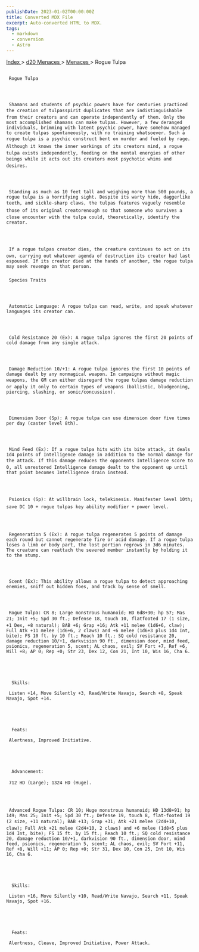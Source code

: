 ```yaml
---
publishDate: 2023-01-02T00:00:00Z
title: Converted MDX File
excerpt: Auto-converted HTML to MDX.
tags:
  - markdown
  - conversion
  - Astro
---
```


[
Index
](-index) >
[
d20 Menaces
](menaces-d20-index) >
[
Menaces
](menaces-d20-menaces-index) > Rogue Tulpa

##

     Rogue Tulpa




     Shamans and students of psychic powers have for centuries practiced the creation of tulpasspirit duplicates that are indistinguishable from their creators and can operate independently of them. Only the most accomplished shamans can make tulpas. However, a few deranged individuals, brimming with latent psychic power, have somehow managed to create tulpas spontaneously, with no training whatsoever. Such a rogue tulpa is a psychic construct bent on murder and fueled by rage. Although it knows the inner workings of its creators mind, a rogue tulpa exists independently, feeding on the mental energies of other beings while it acts out its creators most psychotic whims and desires.




     Standing as much as 10 feet tall and weighing more than 500 pounds, a rogue tulpa is a horrifying sight. Despite its warty hide, daggerlike teeth, and sickle-sharp claws, the tulpas features vaguely resemble those of its original creatorenough so that someone who survives a close encounter with the tulpa could, theoretically, identify the creator.




     If a rogue tulpas creator dies, the creature continues to act on its own, carrying out whatever agenda of destruction its creator had last espoused. If its creator died at the hands of another, the rogue tulpa may seek revenge on that person.

###

     Species Traits




     Automatic Language: A rogue tulpa can read, write, and speak whatever languages its creator can.




     Cold Resistance 20 (Ex): A rogue tulpa ignores the first 20 points of cold damage from any single attack.




     Damage Reduction 10/+1: A rogue tulpa ignores the first 10 points of damage dealt by any nonmagical weapon. In campaigns without magic weapons, the GM can either disregard the rogue tulpas damage reduction or apply it only to certain types of weapons (ballistic, bludgeoning, piercing, slashing, or sonic/concussion).




     Dimension Door (Sp): A rogue tulpa can use dimension door five times per day (caster level 8th).




     Mind Feed (Ex): If a rogue tulpa hits with its bite attack, it deals 1d4 points of Intelligence damage in addition to the normal damage for the attack. If this damage reduces the opponents Intelligence score to 0, all unrestored Intelligence damage dealt to the opponent up until that point becomes Intelligence drain instead.




     Psionics (Sp): At willbrain lock, telekinesis. Manifester level 10th; save DC 10 + rogue tulpas key ability modifier + power level.




     Regeneration 5 (Ex): A rogue tulpa regenerates 5 points of damage each round but cannot regenerate fire or acid damage. If a rogue tulpa loses a limb or body part, the lost portion regrows in 3d6 minutes. The creature can reattach the severed member instantly by holding it to the stump.




     Scent (Ex): This ability allows a rogue tulpa to detect approaching enemies, sniff out hidden foes, and track by sense of smell.




     Rogue Tulpa: CR 8; Large monstrous humanoid; HD 6d8+30; hp 57; Mas 21; Init +5; Spd 30 ft.; Defense 18, touch 10, flatfooted 17 (1 size, +1 Dex, +8 natural); BAB +6; Grap +16; Atk +11 melee (1d6+6, claw); Full Atk +11 melee (1d6+6, 2 claws) and +6 melee (1d6+3 plus 1d4 Int, bite); FS 10 ft. by 10 ft.; Reach 10 ft.; SQ cold resistance 20, damage reduction 10/+1, darkvision 90 ft., dimension door, mind feed, psionics, regeneration 5, scent; AL chaos, evil; SV Fort +7, Ref +6, Will +8; AP 0; Rep +0; Str 23, Dex 12, Con 21, Int 10, Wis 16, Cha 6.





      Skills:

     Listen +14, Move Silently +3, Read/Write Navajo, Search +8, Speak Navajo, Spot +14.





      Feats:

     Alertness, Improved Initiative.





      Advancement:

     712 HD (Large); 1324 HD (Huge).




     Advanced Rogue Tulpa: CR 10; Huge monstrous humanoid; HD 13d8+91; hp 149; Mas 25; Init +5; Spd 30 ft.; Defense 19, touch 8, flat-footed 19 (2 size, +11 natural); BAB +13; Grap +31; Atk +21 melee (2d4+10, claw); Full Atk +21 melee (2d4+10, 2 claws) and +6 melee (1d8+5 plus 1d4 Int, bite); FS 15 ft. by 15 ft.; Reach 10 ft.; SQ cold resistance 20, damage reduction 10/+1, darkvision 90 ft., dimension door, mind feed, psionics, regeneration 5, scent; AL chaos, evil; SV Fort +11, Ref +8, Will +11; AP 0; Rep +0; Str 31, Dex 10, Con 25, Int 10, Wis 16, Cha 6.





      Skills:

     Listen +16, Move Silently +10, Read/Write Navajo, Search +11, Speak Navajo, Spot +16.





      Feats:

     Alertness, Cleave, Improved Initiative, Power Attack.
